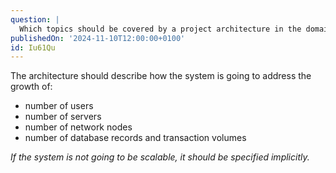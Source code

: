 ```yaml
---
question: |
  Which topics should be covered by a project architecture in the domain of scalability? (Name 4)
publishedOn: '2024-11-10T12:00:00+0100'
id: Iu61Qu
---
```

The architecture should describe how the system is going to address the growth of:
- number of users
- number of servers
- number of network nodes
- number of database records and transaction volumes

*If the system is not going to be scalable, it should be specified implicitly.*
